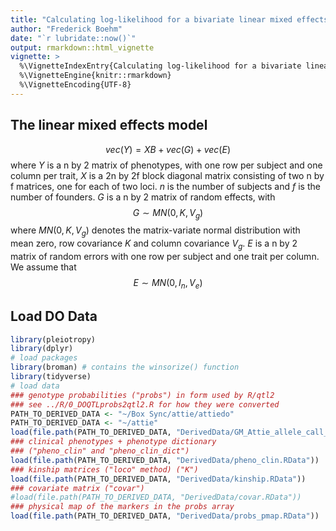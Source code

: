 ```yaml
---
title: "Calculating log-likelihood for a bivariate linear mixed effects model"
author: "Frederick Boehm"
date: "`r lubridate::now()`"
output: rmarkdown::html_vignette
vignette: >
  %\VignetteIndexEntry{Calculating log-likelihood for a bivariate linear mixed effects model}
  %\VignetteEngine{knitr::rmarkdown}
  %\VignetteEncoding{UTF-8}
---
```


## The linear mixed effects model

$$ vec(Y) = XB + vec(G) + vec(E)$$ where $Y$ is a n by 2 matrix of phenotypes, with one row per subject and one column per trait, $X$ is a 2n by 2f block diagonal matrix consisting of two n by f matrices, one for each of two loci. $n$ is the number of subjects and $f$ is the number of founders. $G$ is a n by 2 matrix of random effects, with $$G \sim MN(0, K, V_g)$$ where $MN(0, K, V_g)$ denotes the matrix-variate normal distribution with mean zero, row covariance $K$ and column covariance $V_g$. $E$ is a n by 2 matrix of random errors with one row per subject and one trait per column. We assume that $$E \sim MN(0, I_n, V_e)$$

## Load DO Data

```r
library(pleiotropy)
library(dplyr)
# load packages
library(broman) # contains the winsorize() function
library(tidyverse)
# load data
### genotype probabilities ("probs") in form used by R/qtl2
### see ../R/0_DOQTLprobs2qtl2.R for how they were converted
PATH_TO_DERIVED_DATA <- "~/Box Sync/attie/attiedo"
PATH_TO_DERIVED_DATA <- "~/attie"
load(file.path(PATH_TO_DERIVED_DATA, "DerivedData/GM_Attie_allele_call_haploprobs_4qtl2_wave5.Rdata"))
### clinical phenotypes + phenotype dictionary
### ("pheno_clin" and "pheno_clin_dict")
load(file.path(PATH_TO_DERIVED_DATA, "DerivedData/pheno_clin.RData"))
### kinship matrices ("loco" method) ("K")
load(file.path(PATH_TO_DERIVED_DATA, "DerivedData/kinship.RData"))
### covariate matrix ("covar")
#load(file.path(PATH_TO_DERIVED_DATA, "DerivedData/covar.RData"))
### physical map of the markers in the probs array
load(file.path(PATH_TO_DERIVED_DATA, "DerivedData/probs_pmap.RData"))

```

